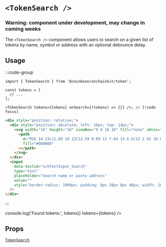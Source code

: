 
# `<TokenSearch />`

### Warning: component under development, may change in coming weeks

The `<TokenSearch />` component allows users to search on a given list of tokens by name, symbol or address with an optional debounce delay.

## Usage

:::code-group

```tsx [code]
import { TokenSearch } from '@coinbase/onchainkit/token';

const tokens = [
  // ...
];

<TokenSearch tokens={tokens} onSearch={(tokens) => {}} />; // [!code focus]
```

```html [return html]
<div style="position: relative;">
  <div style="position: absolute; left: 16px; top: 14px;">
    <svg width="16" height="16" viewBox="0 0 16 16" fill="none" xmlns="http://www.w3.org/2000/svg">
      <path
        d="M16 14.23L11.89 10.12C12.59 9.09 13 7.84 13 6.5C13 2.91 10.09 0 6.5 0C2.91 0 0 2.91 0 6.5C0 10.09 2.91 13 6.5 13C7.84 13 9.09 12.59 10.13 11.89L14.23 16L16 14.23ZM6.5 10.5C4.29 10.5 2.5 8.71 2.5 6.5C2.5 4.29 4.29 2.5 6.5 2.5C8.71 2.5 10.5 4.29 10.5 6.5C10.5 8.71 8.71 10.5 6.5 10.5Z"
        fill="#0A0B0D"
      ></path>
    </svg>
  </div>
  <input
    data-testid="ockTextInput_Search"
    type="text"
    placeholder="Search name or paste address"
    value=""
    style="border-radius: 1000px; padding: 8px 20px 8px 48px; width: 100%; background: rgb(238, 240, 243); color: rgb(91, 97, 110);"
  />
</div>
```

:::

<App>
  <TokenSearch onSearch={(tokens) => console.log('Found tokens:', tokens)} tokens={tokens} />
</App>

## Props

[`TokenSearch`](/token/types#tokensearchreact)
